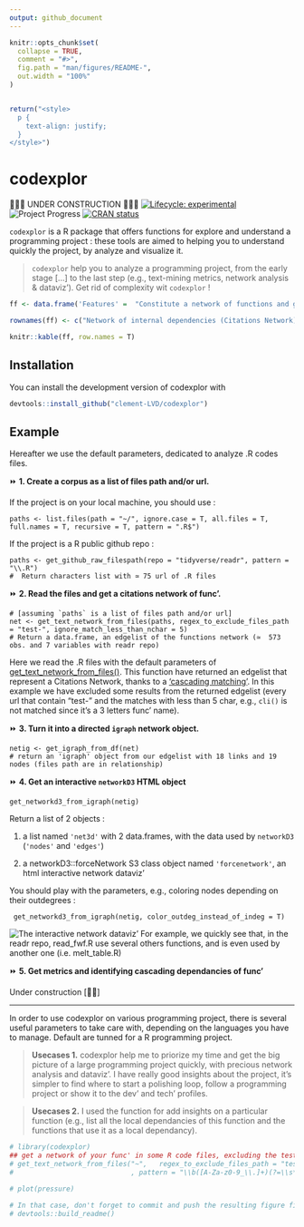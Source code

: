 ```yaml
---
output: github_document
---
```


```r
knitr::opts_chunk$set(
  collapse = TRUE,
  comment = "#>",
  fig.path = "man/figures/README-",
  out.width = "100%"
)


return("<style>
  p {
    text-align: justify;
  }
</style>")

```

# codexplor
🧰🔧🔨 UNDER CONSTRUCTION 🧰🔧🔨
<!-- badges: start -->
[![Lifecycle: experimental](https://img.shields.io/badge/lifecycle-experimental-orange.svg)](https://lifecycle.r-lib.org/articles/stages.html#experimental)
![Project Progress](https://img.shields.io/badge/Progress-1%2F4%20%7C%20Active_coding-orange)
[![CRAN status](https://www.r-pkg.org/badges/version/codexplor)](https://CRAN.R-project.org/package=codexplor)
<!-- badges: end -->

`codexplor` is a R package that offers functions for explore and understand a programming project : these tools are aimed to helping you to understand quickly the project, by analyze and visualize it. 

> `codexplor` help you to analyze a programming project, from the early stage [...] to the last step (e.g., text-mining metrics, network analysis & dataviz'). Get rid of complexity wit `codexplor` ! 


```r

ff <- data.frame('Features' =  "Constitute a network of functions and get immediate network theory metrics. For example, given a programming project, you will identify the functions that are used by many others functions ('internal dependancies') and the ones that are build on top of several others functions (high-level functions).")

rownames(ff) <- c("Network of internal dependencies (Citations Network)")

knitr::kable(ff, row.names = T)

```


## Installation
You can install the development version of codexplor with

``` r
devtools::install_github("clement-LVD/codexplor")
```

## Example 
Hereafter we use the default parameters, dedicated to analyze .R codes files.

⏩ **1. Create a corpus as a list of files path and/or url.**

If the project is on your local machine, you should use : 

    paths <- list.files(path = "~/", ignore.case = T, all.files = T, full.names = T, recursive = T, pattern = ".R$") 

If the project is a R public github repo :

    paths <- get_github_raw_filespath(repo = "tidyverse/readr", pattern = "\\.R")
    #  Return characters list with ≃ 75 url of .R files 
    
⏩ **2. Read the files and get a citations network of func'.**
    
    # [assuming `paths` is a list of files path and/or url]
    net <- get_text_network_from_files(paths, regex_to_exclude_files_path = "test-", ignore_match_less_than_nchar = 5)
    # Return a data.frame, an edgelist of the functions network (≃  573 obs. and 7 variables with readr repo)

Here we read the .R files with the default parameters of [get_text_network_from_files()](vignettes/get_text_network_from_files). This function have returned an edgelist that represent a Citations Network, thanks to a ['cascading matching'](vignettes/cascading_matching.html). In this example we have excluded some results from the returned edgelist (every url that contain "test-" and the matches with less than 5 char, e.g., `cli()` is not matched since it's a 3 letters func' name). 

⏩ **3. Turn it into a directed `igraph` network object.**

    netig <- get_igraph_from_df(net) 
    # return an 'igraph' object from our edgelist with 18 links and 19 nodes (files path are in relationship)

⏩ **4. Get an interactive `networkD3` HTML object**

    get_networkd3_from_igraph(netig) 
 
Return a list of 2 objects : 

1. a list named `'net3d'` with 2 data.frames, with the data used by `networkD3` (`'nodes'` and `'edges'`)

2. a networkD3::forceNetwork S3 class object named `'forcenetwork'`, an html interactive network dataviz'

You should play with the parameters, e.g., coloring nodes depending on their outdegrees :

     get_networkd3_from_igraph(netig, color_outdeg_instead_of_indeg = T) 

![The interactive network dataviz'](man/figures/example_net3d_dataviz.png)
For example, we quickly see that, in the readr repo, read_fwf.R use several others functions, and is even used by another one (i.e. melt_table.R)
    
⏩ **5. Get metrics and identifying cascading dependancies of func'**

Under construction [🔧🔨]

---
In order to use codexplor on various programming project, there is several useful parameters to take care with, depending on the languages you have to manage. Default are tunned for a R programming project.

> **Usecases 1.** codexplor help me to priorize my time and get the big picture of a large programming project quickly, with precious network analysis and dataviz'. I have really good insights about the project, it's simpler to find where to start a polishing loop, follow a programming project or show it to the dev' and tech' profiles.

> **Usecases 2.** I used the function for add insights on a particular function (e.g., list all the local dependancies of this function and the functions that use it as a local dependancy).

 
```r
# library(codexplor)
## get a network of your func' in some R code files, excluding the test- from testthat
# get_text_network_from_files("~",   regex_to_exclude_files_path = "test-"
#                             , pattern = "\\b([A-Za-z0-9_\\.]+)(?=\\s*(?:<-)\\s*function)" ) #here we define a capture-regex for extracting the texte before '<- function'

```


```r
# plot(pressure)

# In that case, don't forget to commit and push the resulting figure files, so they display on GitHub and CRAN.
# devtools::build_readme()
```

<!-- *Usecases of a quick programming project understanding*. codexplor goal is to *quickly* analyse your developing project, in order to *gain* time of comprehension, made your documentation, dataviz' of your project, etc. The features offered are crafted for coordinate large programming project, made helper func' for new colleagues and/or future you, formally identifying your higher-level func' and/or the most-frequently used as dependancies... and other handy features for priorizing your work by quickly figure out 'where' you have to pay attention. For example, before to change a parameter name in a func', you want to check what are the func' that used the one you want to modify. Same for changing the returned content or the behavior of a func' : you want to check which ones used this func' that you want to modify. You also want to offer an easy way to understand the chaining of your custom func'. -->
